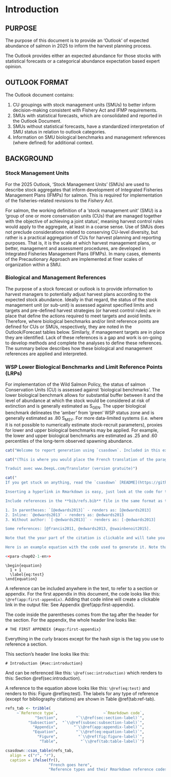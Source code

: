 # Introduction {#sec:introduction}

<!-- An example of how to include text based on the language. The two chunks below shows how switching the toggle in the YAML header for french allows inclusion/rejection of a paragraph. -->

## PURPOSE

The purpose of this document is to provide an 'Outlook' of expected abundance of salmon in 2025 to inform the harvest planning process.

The Outlook provides either an expected abundance for those stocks with statistical forecasts or a categorical abundance expectation based expert opinion.

## OUTLOOK FORMAT

The Outlook document contains:

1.  CU groupings with stock management units (SMUs) to better inform decision-making consistent with Fishery Act and IFMP requirements.
2.  SMUs with statistical forecasts, which are consolidated and reported in the Outlook Document.
3.  SMUs without statistical forecasts, have a standardized interpretation of SMU status in relation to outlook categories.
4.  Information on SMU biological benchmarks and management references (where defined) for additional context.

## BACKGROUND

### Stock Management Units

For the 2025 Outlook, 'Stock Management Units' (SMUs) are used to describe stock aggregates that inform development of Integrated Fisheries Management Plans (IFMPs) for salmon. This is required for implementation of the fisheries-related revisions to the *Fishery Act*.

For salmon, the working definition of a 'stock management unit' (SMU) is a 'group of one or more conservation units (CUs) that are managed together with the objective of achieving a joint status', meaning harvest control rules would apply to the aggregate, at least in a coarse sense. Use of SMUs does not preclude considerations related to conserving CU-level diversity, but rather is a practical aggregation of CUs for harvest planning and reporting purposes. That is, it is the scale at which harvest management plans, or better, management and assessment procedures, are developed in Integrated Fisheries Management Plans (IFMPs). In many cases, elements of the Precautionary Approach are implemented at finer scales of organization within a SMU.

### Biological and Management References

The purpose of a stock forecast or outlook is to provide information to harvest managers to potentially adjust harvest plans according to the expected stock abundance. Ideally in that regard, the status of the stock management unit (or sub-unit) is assessed against specified limits and targets and pre-defined harvest strategies (or harvest control rules) are in place that define the actions required to meet targets and avoid limits.\
Therefore, where biological benchmarks and/or limit reference points are defined for CUs or SMUs, respectively, they are noted in the Outlook/Forecast tables below. Similarly, if management targets are in place they are identified. Lack of these references is a gap and work is on-going to develop methods and complete the analyses to define these references. The summary below describes how these biological and management references are applied and interpreted.

### WSP Lower Biological Benchmarks and Limit Reference Points (LRPs)

For implementation of the Wild Salmon Policy, the status of salmon Conservation Units (CU) is assessed against 'biological benchmarks'. The lower biological benchmark allows for substantial buffer between it and the level of abundance at which the stock would be considered at risk of extinction and is generally estimated as S~GEN~. The upper biological benchmark delineates the 'amber' from 'green' WSP status zone and is generally estimated as .80 S~MSY~. For more data-limited systems (i.e. where it is not possible to numerically estimate stock-recruit parameters), proxies for lower and upper biological benchmarks may be applied. For example, the lower and upper biological benchmarks are estimated as .25 and .60 percentiles of the long-term observed spawning abundance.

```r
cat("Welcome to report generation using `csasdown`. Included in this example document are many useful bits of information on how to write a reproducible report document using  the `csasdown` package, which is based on [Rmarkdown](https://rmarkdown.rstudio.com/) and [Bookdown](https://bookdown.org/). The information given in this example document should be used with all three `csasdown` document types: Research Document (`resdoc`), Science Response (`sr`), and Technical Report (`techreport`).")
```

```r
cat("(This is where you would place the French translation of the paragraph. Once you do, set needs_trans to FALSE in the chunk header) Bienvenue dans la génération de rapports à l'aide de `csasdown`. Ce document d'exemple contient de nombreuses informations utiles sur la façon d'écrire un rapport reproductible à l'aide du paquetage `csasdown`, qui est basé sur [Rmarkdown] (https://rmarkdown.rstudio.com/) et [Bookdown] (https://bookdown.org/). Les informations données dans cet exemple doivent être utilisées avec les trois types de documents `csasdown` : Document de recherche (`resdoc`), Réponse scientifique (`sr`), et Rapport technique (`techreport`).

Traduit avec www.DeepL.com/Translator (version gratuite)")
```

```r
cat("
If you get stuck on anything, read the `csasdown` [README](https://github.com/pbs-assess/csasdown/blob/master/README.md) carefully and all the [Wiki pages](https://github.com/pbs-assess/csasdown/wiki). There are many tips and tricks located in those pages. 

Inserting a hyperlink in Rmarkdown is easy, just look at the code for the paragraph above. It is located in **01_introduction.Rmd**

Include references in the **bib/refs.bib** file in the same format as the example that is already in the file. This is called *BiBLaTeX* format. Once you have added the reference, you can cite it using Rmarkdown in the following ways:

1. In parentheses: `[@edwards2013]` - renders as: [@edwards2013]
2. Inline: `@edwards2013` - renders as: @edwards2013
3. Without author: `[-@edwards2013]` - renders as: [-@edwards2013]

Some references: [@francis2011, @edwards2013, @swainbenoit2015].

Note that the year part of the citation is clickable and will take you directly to the reference in the References section.

Here is an example equation with the code used to generate it. Note that `csasdown` automatically numbers it on the right-hand side of the page. It does this consecutively throughout the document sections, but appendices are each numbered on their own, e.g. A.1, A.2, ... for Appendix A, and B.1, B.2, ... for Appendix B.")
```

```r
<<para-chap02-1-en>>
```

```         
\begin{equation}
  1 + 1
  \label{eq:test}
\end{equation}
```

```{=tex}
\begin{equation}
  1 + 1
  \label{eq:test}
\end{equation}
```
A reference can be included anywhere in the text, to refer to a section or appendix. For the first appendix in this document, the code looks like this: `\@ref(app:first-appendix)`. Adding that code inline will create a clickable link in the output file: See Appendix \@ref(app:first-appendix).

The code inside the parentheses comes from the tag after the header for the section. For the appendix, the whole header line looks like:

`# THE FIRST APPENDIX {#app:first-appendix}`

Everything in the curly braces except for the hash sign is the tag you use to reference a section.

This section's header line looks like this:

`# Introduction {#sec:introduction}`

And can be referenced like this: `\@ref(sec:introduction)` which renders to this: Section \@ref(sec:introduction).

A reference to the equation above looks like this: `\@ref(eq:test)` and renders to this: Figure \@ref(eq:test). The labels for any type of reference (except for bibliography citations) are shown in Table \@ref(tab:ref-tab).

```r
refs_tab <- tribble(
     ~`Reference type`,                    ~`Rmarkdown code`,
             "Section",        "`\\@ref(sec:section-label)`",
          "Subsection",  "`\\@ref(subsec:subsection-label)`",
            "Appendix",       "`\\@ref(app:appendix-label)`",
            "Equation",        "`\\@ref(eq:equation-label)`",
              "Figure",         "`\\@ref(fig:figure-label)`",
               "Table",          "`\\@ref(tab:table-label)`")

csasdown::csas_table(refs_tab,
  align = c("r", "r"),
  caption = ifelse(fr(),
                   "French goes here",
                   "Reference types and their Rmarkdown reference codes."))
```
